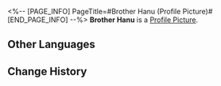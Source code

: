 <%-- [PAGE_INFO]
PageTitle=#Brother Hanu (Profile Picture)#
[END_PAGE_INFO] --%>
{{Item Infobox
|title       = Brother Hanu
|id          = 202012
|image       = Profile Picture Brother Hanu.png{{subst:void|<!--$UPLOAD:<<SpriteOutput/ItemFigures/AvatarHead/IconHead_202012.png>-<Profile Picture Brother Hanu.png>-<Item Icons>>-->}}
|type        = Profile Picture
|invCategory = 
|rarity      = 4
|effect      = 
|description = Hanu, about to initiate a cruel and aggressive attack!
|source1     = [[Unlocked after completing all of Hanu's Adventurers.]]
}}
{{Description|''"Hurr. Hurr. (Fire rockets on that position!)"''}}
'''Brother Hanu''' is a [[Profile Picture]].

==Other Languages==
{{Other Languages
|en   = Brother Hanu
|zhs  = 哈努兄弟
|zht  = 哈努兄弟
|ja   = ブラザーハヌ
|ko   = 하누 형제
|es   = Hanu
|fr   = Hanu
|ru   = Братец Хану
|th   = ลูกพี่ Hanu
|vi   = Người Anh Em Hanu
|de   = Hanu
|id   = Bro Hanu
|pt   = Irmão Hanu
}}

==Change History==
{{Change History|2.0}}